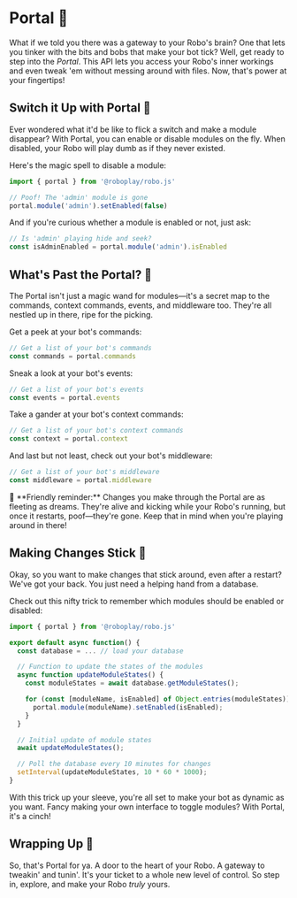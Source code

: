 
# Portal 🌌

What if we told you there was a gateway to your Robo's brain? One that lets you tinker with the bits and bobs that make your bot tick? Well, get ready to step into the _Portal_. This API lets you access your Robo's inner workings and even tweak 'em without messing around with files. Now, that's power at your fingertips!

## Switch it Up with Portal 🔄

Ever wondered what it'd be like to flick a switch and make a module disappear? With Portal, you can enable or disable modules on the fly. When disabled, your Robo will play dumb as if they never existed.

Here's the magic spell to disable a module:

```js /portal/ showLineNumbers
import { portal } from '@roboplay/robo.js'

// Poof! The 'admin' module is gone
portal.module('admin').setEnabled(false)
```

And if you're curious whether a module is enabled or not, just ask:

```js /portal/ showLineNumbers
// Is 'admin' playing hide and seek?
const isAdminEnabled = portal.module('admin').isEnabled
```

## What's Past the Portal? 🎁

The Portal isn't just a magic wand for modules—it's a secret map to the commands, context commands, events, and middleware too. They're all nestled up in there, ripe for the picking.

Get a peek at your bot's commands:

```js /portal/
// Get a list of your bot's commands
const commands = portal.commands
```

Sneak a look at your bot's events:

```js /portal/
// Get a list of your bot's events
const events = portal.events
```

Take a gander at your bot's context commands:

```js /portal/
// Get a list of your bot's context commands
const context = portal.context
```

And last but not least, check out your bot's middleware:

```js /portal/
// Get a list of your bot's middleware
const middleware = portal.middleware
```

<Callout type="info">
	🔔 **Friendly reminder:** Changes you make through the Portal are as fleeting as dreams. They're alive and kicking
	while your Robo's running, but once it restarts, poof—they're gone. Keep that in mind when you're playing around in
	there!
</Callout>

## Making Changes Stick 🧠

Okay, so you want to make changes that stick around, even after a restart? We've got your back. You just need a helping hand from a database.

Check out this nifty trick to remember which modules should be enabled or disabled:

```js showLineNumbers filename="/src/events/_start.js" /portal/
import { portal } from '@roboplay/robo.js'

export default async function() {
  const database = ... // load your database

  // Function to update the states of the modules
  async function updateModuleStates() {
    const moduleStates = await database.getModuleStates();

    for (const [moduleName, isEnabled] of Object.entries(moduleStates)) {
      portal.module(moduleName).setEnabled(isEnabled);
    }
  }

  // Initial update of module states
  await updateModuleStates();

  // Poll the database every 10 minutes for changes
  setInterval(updateModuleStates, 10 * 60 * 1000);
}
```

With this trick up your sleeve, you're all set to make your bot as dynamic as you want. Fancy making your own interface to toggle modules? With Portal, it's a cinch!

## Wrapping Up 🎀

So, that's Portal for ya. A door to the heart of your Robo. A gateway to tweakin' and tunin'. It's your ticket to a whole new level of control. So step in, explore, and make your Robo _truly_ yours.

